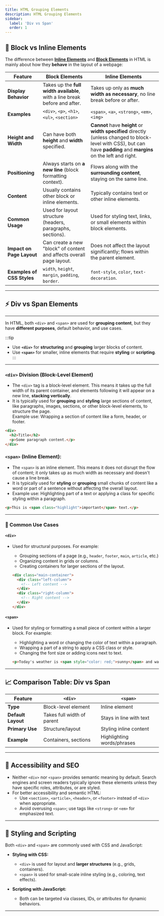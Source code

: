 ```yaml
---
title: HTML Grouping Elements
description: HTML Grouping Elements
sidebar:
  label: 'Div vs Span'
  order: 1
---
```


## 🧱 Block vs Inline Elements

The difference between **[Inline Elements](https://developer.mozilla.org/en-US/docs/Glossary/Inline-level_content)** and **[Block Elements](https://developer.mozilla.org/en-US/docs/Glossary/Block-level_content)** in HTML is mainly about how they **behave** in the layout of a webpage:

| Feature                       | **Block Elements**                          | **Inline Elements**                         |
|-------------------------------|---------------------------------------------|--------------------------------------------|
| **Display Behavior**           | Takes up the **full width available**, with a line break before and after. | Takes up only as **much width as necessary**, no line break before or after. |
| **Examples**                   | `<div>`, `<p>`, `<h1>`, `<ul>`, `<section>` | `<span>`, `<a>`, `<strong>`, `<em>`, `<img>` |
| **Height and Width**           | Can have both **height** and **width** specified.    | **Cannot** have **height** or **width specified** directly (unless changed to block-level with CSS), but can have **padding** and **margins** on the left and right. |
| **Positioning**                | Always starts on **a new line** (block formatting context). | Flows along with the **surrounding content**, staying on the same line. |
| **Content**                    | Usually contains other block or inline elements. | Typically contains text or other inline elements. |
| **Common Usage**               | Used for layout structure (headers, paragraphs, sections). | Used for styling text, links, or small elements within block elements. |
| **Impact on Page Layout**      | Can create a new "block" of content and affects overall page layout. | Does not affect the layout significantly; flows within the parent element. |
| **Examples of CSS Styles**     | `width`, `height`, `margin`, `padding`, `border`. | `font-style`, `color`, `text-decoration`. |

---

## ⚡ Div vs Span Elements

---

In HTML, both `<div>` and `<span>` are used for **grouping content**, but they have **different purposes**, default behavior, and use cases. 

:::tip
- Use **`<div>`** for **structuring** and **grouping** larger blocks of content.
- Use **`<span>`** for smaller, inline elements that require **styling** or **scripting**.
:::

---

### `<div>` Division (Block-Level Element)
- The `<div>` tag is a block-level element. This means it takes up the full width of its parent container, and elements following it will appear on a new line, **stacking vertically**.
- It is typically used for **grouping** and **styling** large sections of content, like paragraphs, images, sections, or other block-level elements, to structure the page.  
Example use: Wrapping a section of content like a form, header, or footer.
```html
<div>
  <h2>Title</h2>
  <p>Some paragraph content.</p>
</div>
```

### `<span>` (Inline Element): 

- The `<span>` is an inline element. This means it does not disrupt the flow of content; it only takes up as much width as necessary and doesn't cause a line break.
- It is typically used for **styling** or **grouping** small chunks of content like a word or part of a sentence without affecting the overall layout.
- Example use: Highlighting part of a text or applying a class for specific styling within a paragraph.

```html
<p>This is <span class="highlight">important</span> text.</p>
```
---

### 🧪 Common Use Cases

#### `<div>`
- Used for structural purposes. For example:
  - Grouping sections of a page (e.g., `header`, `footer`, `main`, `article`, etc.)
  - Organizing content in grids or columns.
  - Creating containers for larger sections of the layout.

  ```html
  <div class="main-container">
    <div class="left-column">
      <!-- Left content -->
    </div>
    <div class="right-column">
      <!-- Right content -->
    </div>
  </div>
  ```

#### `<span>`
- Used for styling or formatting a small piece of content within a larger block. For example:
  - Highlighting a word or changing the color of text within a paragraph.
  - Wrapping a part of a string to apply a CSS class or style.
  - Changing the font size or adding icons next to text.

  ```html
  <p>Today's weather is <span style="color: red;">sunny</span> and warm.</p>
  ```
---


## 📈 Comparison Table: Div vs Span

| Feature          | `<div>`                   | `<span>`                  |
|-------------------|---------------------------|---------------------------|
| **Type**         | Block-level element       | Inline element            |
| **Default Layout**| Takes full width of parent| Stays in line with text   |
| **Primary Use**  | Structure/layout          | Styling inline content    |
| **Example**      | Containers, sections      | Highlighting words/phrases|

---

## 📲 Accessibility and SEO
- Neither `<div>` nor `<span>` provides semantic meaning by default. Search engines and screen readers typically ignore these elements unless they have specific roles, attributes, or are styled.
- For better accessibility and semantic HTML:
  - Use `<section>`, `<article>`, `<header>`, or `<footer>` instead of `<div>` when appropriate.
  - Avoid overusing `<span>`; use tags like `<strong>` or `<em>` for emphasized text.

---

## 🎄 Styling and Scripting
Both `<div>` and `<span>` are commonly used with CSS and JavaScript:
- **Styling with CSS:**
  - `<div>` is used for layout and **larger structures** (e.g., grids, containers).
  - `<span>` is used for small-scale inline styling (e.g., coloring, text effects).

- **Scripting with JavaScript:**
  - Both can be targeted via classes, IDs, or attributes for dynamic behaviors.

---

